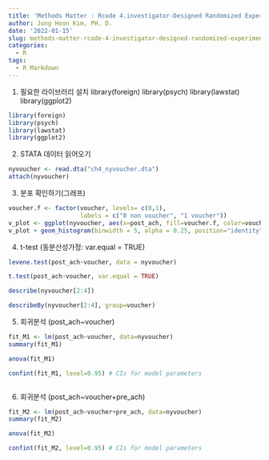 ```yaml
---
title: 'Methods Matter : Rcode 4.investigator-Designed Randomized Experiments'
author: Jong Hoon Kim, PH. D.
date: '2022-01-15'
slug: methods-matter-rcode-4-investigator-designed-randomized-experiments
categories:
  - R
tags:
  - R Markdown
---
```


1. 필요한 라이브러리 설치
library(foreign)
library(psych)
library(lawstat)
library(ggplot2)

```r
library(foreign)
library(psych)
library(lawstat)
library(ggplot2)
```

2. STATA 데이터 읽어오기
```r
nyvoucher <- read.dta("ch4_nyvoucher.dta")
attach(nyvoucher)
```

3. 분포 확인하기(그래프)

```r
voucher.f <- factor(voucher, levels= c(0,1),
                    labels = c("0 non voucher", "1 voucher"))
v_plot <- ggplot(nyvoucher, aes(x=post_ach, fill=voucher.f, color=voucher.f)) 
v_plot + geom_histogram(binwidth = 5, alpha = 0.25, position="identity")
```

4. t-test (동분산성가정: var.equal = TRUE)

```r
levene.test(post_ach~voucher, data = nyvoucher)
```


```r
t.test(post_ach~voucher, var.equal = TRUE)
```

```r
describe(nyvoucher[2:4])
```

```r
describeBy(nyvoucher[2:4], group=voucher)
```


5. 회귀분석 (post_ach~voucher)

```r
fit_M1 <- lm(post_ach~voucher, data=nyvoucher)
summary(fit_M1)
```

```r
anova(fit_M1)
```

```r
confint(fit_M1, level=0.95) # CIs for model parameters
```

```r

```

6. 회귀분석 (post_ach~voucher+pre_ach)

```r
fit_M2 <- lm(post_ach~voucher+pre_ach, data=nyvoucher)
summary(fit_M2)
```

```r
anova(fit_M2)
```

```r
confint(fit_M2, level=0.95) # CIs for model parameters
```



